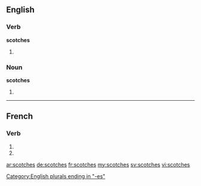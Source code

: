 {{also|scotchés}}
==English==

===Verb===
'''scotches'''

# {{third-person singular of|scotch}}

===Noun===
'''scotches'''

# {{plural of|scotch}}

[[Category:English plurals ending in "-es"]]

----

==French==

===Verb===
{{fr-verb-form}}

# {{conjugation of|scotcher||2|s|pres|ind|lang=fr}}
# {{conjugation of|scotcher||2|s|pres|sub|lang=fr}}

[[ar:scotches]]
[[de:scotches]]
[[fr:scotches]]
[[my:scotches]]
[[sv:scotches]]
[[vi:scotches]]